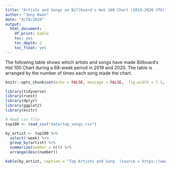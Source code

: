 ```yaml
---
title: "Artists and Songs on Billboard's Hot 100 Chart (2019-2020 YTD)"
author: "Jeny Kwon"
date: "4/29/2020"
output: 
  html_document:
    df_print: kable
    toc: yes
    toc_depth: 2
    toc_float: yes
---
```


The following table shows which artists and songs have made Billboard's Hot 100 Chart during a 68-week period in 2019 and 2020. The table is arranged by the number of times each song made the chart. 

```r
knitr::opts_chunk$set(echo = FALSE, message = FALSE,  fig.width = 7.5, fig.height = 3.5)

library(tidyverse)
library(rvest)
library(dplyr)
library(ggplot2)
library(knitr)
```

```r
# Read csv file
top100 <- read_csv("data/top_songs.csv")
```

```r
by_artist <- top100 %>% 
  select(!week) %>% 
  group_by(artist) %>% 
  summarize(number = n()) %>%
  arrange(desc(number))

kable(by_artist, caption = "Top Artists and Song  (source = https://www.billboard.com/charts/hot-100)", col.names = c("Artist", "Frequency"))
```